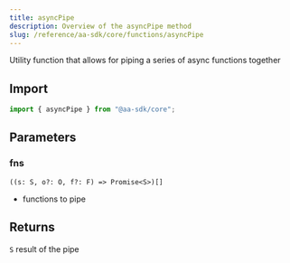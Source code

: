 ```yaml
---
title: asyncPipe
description: Overview of the asyncPipe method
slug: /reference/aa-sdk/core/functions/asyncPipe
---
```



Utility function that allows for piping a series of async functions together

## Import

```ts
import { asyncPipe } from "@aa-sdk/core";
```

## Parameters

### fns

`((s: S, o?: O, f?: F) => Promise<S>)[]`

- functions to pipe

## Returns

`S`
result of the pipe
